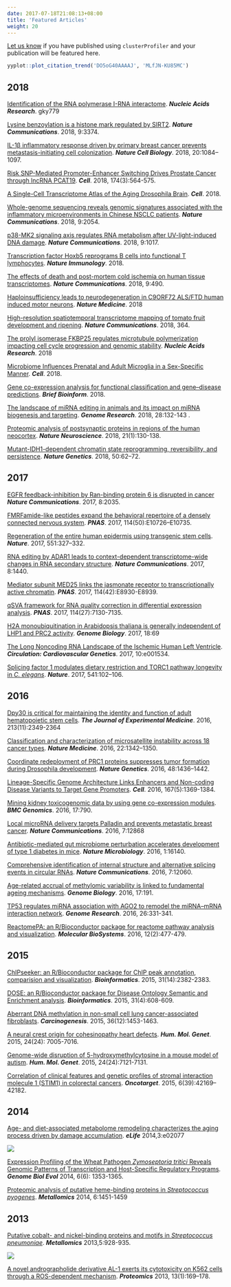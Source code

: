 ```yaml
---
date: 2017-07-18T21:08:13+08:00
title: 'Featured Articles'
weight: 20
---
```



<link rel="stylesheet" href="https://guangchuangyu.github.io/css/font-awesome.min.css">

[Let us know](https://github.com/GuangchuangYu/featured_img) if you have published using `clusterProfiler` and your publication will be featured here.



```r
yyplot::plot_citation_trend('DO5oG40AAAAJ', 'MLfJN-KU85MC')
```


## <i class="fa fa-calendar"></i> 2018

[Identification of the RNA polymerase I-RNA interactome](https://doi.org/10.1093/nar/gky779).
**_Nucleic Acids Research_**. gky779


[Lysine benzoylation is a histone mark regulated by SIRT2](https://www.nature.com/articles/s41467-018-05567-w).
**_Nature Communications_**. 2018, 9:3374.

[IL-1β inflammatory response driven by primary breast cancer prevents metastasis-initiating cell colonization](https://www.nature.com/articles/s41556-018-0173-5).
**_Nature Cell Biology_**. 2018, 20:1084–1097.

[Risk SNP-Mediated Promoter-Enhancer Switching Drives Prostate Cancer through lncRNA PCAT19](https://www.sciencedirect.com/science/article/pii/S0092867418307396).
**_Cell_**. 2018, 174(3):564-575.

[A Single-Cell Transcriptome Atlas of the Aging Drosophila Brain](https://www.cell.com/cell/fulltext/S0092-8674(18)30720-7).
**_Cell_**. 2018.

[Whole-genome sequencing reveals genomic signatures associated with the inflammatory microenvironments in Chinese NSCLC patients](https://www.nature.com/articles/s41467-018-04492-2). **_Nature Communications_**. 2018, 9:2054.


[p38-MK2 signaling axis regulates RNA metabolism after UV-light-induced DNA damage](https://www.nature.com/articles/s41467-018-03417-3).
**_Nature Communications_**. 2018, 9:1017.

[Transcription factor Hoxb5 reprograms B cells into functional T lymphocytes](https://www.nature.com/articles/s41590-018-0046-x).
**_Nature Immunology_**. 2018.

[The effects of death and post-mortem cold ischemia on human tissue transcriptomes](https://www.nature.com/articles/s41467-017-02772-x).
**_Nature Communications_**. 2018, 9:490.

[Haploinsufficiency leads to neurodegeneration in C9ORF72 ALS/FTD human induced motor neurons](https://doi.org/10.1038/nm.4490).
**_Nature Medicine_**. 2018

[High-resolution spatiotemporal transcriptome mapping of tomato fruit development and ripening](https://doi.org/10.1038/s41467-017-02782-9).
**_Nature Communications_**. 2018, 364.

[The prolyl isomerase FKBP25 regulates microtubule polymerization impacting cell cycle progression and genomic stability](https://doi.org/10.1093/nar/gky008).
**_Nucleic Acids Research_**. 2018

[Microbiome Influences Prenatal and Adult Microglia in a Sex-Specific Manner](https://www.sciencedirect.com/science/article/pii/S0092867417314320).
**_Cell_**. 2018.

[Gene co-expression analysis for functional classification and gene–disease predictions](http://dx.doi.org/10.1093/bib/bbw139). ***Brief Bioinform***. 2018.

[The landscape of miRNA editing in animals and its impact on miRNA biogenesis and targeting](http://dx.doi.org/10.1101/gr.224386.117).
**_Genome Research_**.  2018, 28:132-143 .

[Proteomic analysis of postsynaptic proteins in regions of the human neocortex](http://dx.doi.org/10.1038/s41593-017-0025-9).
**_Nature Neuroscience_**. 2018, 21(1):130-138.

[Mutant-IDH1-dependent chromatin state reprogramming, reversibility, and persistence](http://dx.doi.org/10.1038/s41588-017-0001-z).
***Nature Genetics***. 2018, 50:62–72.



## <i class="fa fa-calendar"></i> 2017


[EGFR feedback-inhibition by Ran-binding protein 6 is disrupted in cancer](http://dx.doi.org/10.1038/s41467-017-02185-w)
**_Nature Communications_**. 2017, 8:2035.


[FMRFamide-like peptides expand the behavioral repertoire of a densely connected nervous system](http://dx.doi.org/10.1073/pnas.1710374114).
**_PNAS_**. 2017, 114(50):E10726–E10735.


[Regeneration of the entire human epidermis using transgenic stem cells](https://www.nature.com/articles/nature24487).
***Nature***. 2017, 551:327–332.


[RNA editing by ADAR1 leads to context-dependent transcriptome-wide changes in RNA secondary structure](http://dx.doi.org/10.1038/s41467-017-01458-8).
***Nature Communications***. 2017, 8:1440.


[Mediator subunit MED25 links the jasmonate receptor to transcriptionally active chromatin](http://dx.doi.org/10.1073/pnas.1710885114).
***PNAS***. 2017, 114(42):E8930-E8939.

[qSVA framework for RNA quality correction in differential expression analysis](http://dx.doi.org/10.1073/pnas.1617384114).
***PNAS***. 2017, 114(27):7130-7135.

[H2A monoubiquitination in Arabidopsis thaliana is generally independent of LHP1 and PRC2 activity](http://genomebiology.biomedcentral.com/articles/10.1186/s13059-017-1197-z).
***Genome Biology***. 2017, 18:69

[The Long Noncoding RNA Landscape of the Ischemic Human Left Ventricle](http://circgenetics.ahajournals.org/content/10/1/e001534). ***Circulation: Cardiovascular Genetics***. 2017, 10:e001534.

[Splicing factor 1 modulates dietary restriction and TORC1 pathway longevity in *C. elegans*](http://www.nature.com/nature/journal/vaop/ncurrent/full/nature20789.html). ***Nature***. 2017, 541:102–106.


## <i class="fa fa-calendar"></i> 2016

[Dpy30 is critical for maintaining the identity and function of adult hematopoietic stem cells](http://jem.rupress.org/content/early/2016/09/14/jem.20160185.full). ***The Journal of Experimental Medicine***. 2016, 213(11):2349-2364

[Classification and characterization of microsatellite instability across 18 cancer types](http://www.nature.com/nm/journal/vaop/ncurrent/full/nm.4191.html). ***Nature Medicine***. 2016, 22:1342–1350.

[Coordinate redeployment of PRC1 proteins suppresses tumor formation during Drosophila development](http://www.nature.com/ng/journal/vaop/ncurrent/full/ng.3671.html). ***Nature Genetics***. 2016, 48:1436–1442.

[Lineage-Specific Genome Architecture Links Enhancers and Non-coding Disease Variants to Target Gene Promoters](http://www.sciencedirect.com/science/article/pii/S0092867416313228). ***Cell***. 2016, 167(5):1369-1384.

[Mining kidney toxicogenomic data by using gene co-expression modules](https://bmcgenomics.biomedcentral.com/articles/10.1186/s12864-016-3143-y). ***BMC Genomics***. 2016, 17:790.

[Local microRNA delivery targets Palladin and prevents metastatic breast cancer](http://www.nature.com/ncomms/2016/160919/ncomms12868/full/ncomms12868.html). ***Nature Communications***. 2016, 7:12868

[Antibiotic-mediated gut microbiome perturbation accelerates development of type 1 diabetes in mice](http://www.nature.com/articles/nmicrobiol2016140). **_Nature Microbiology_**. 2016, 1:16140.

[Comprehensive identification of internal structure and alternative splicing events in circular RNAs](http://dx.doi.org/10.1038/ncomms12060). **_Nature Communications_**. 2016, 7:12060.

[Age-related accrual of methylomic variability is linked to fundamental ageing mechanisms](https://genomebiology.biomedcentral.com/articles/10.1186/s13059-016-1053-6). ***Genome Biology***. 2016, 17:191.

[TP53 regulates miRNA association with AGO2 to remodel the miRNA–mRNA interaction network](http://genome.cshlp.org/content/26/3/331.short). __*Genome Research*__. 2016, 26:331-341.

[ReactomePA: an R/Bioconductor package for reactome pathway analysis and visualization](http://dx.doi.org/10.1039/C5MB00663E). __*Molecular BioSystems*__. 2016, 12(2):477-479.


## <i class="fa fa-calendar"></i> 2015

[ChIPseeker: an R/Bioconductor package for ChIP peak annotation, comparision and visualization](http://bioinformatics.oxfordjournals.org/cgi/content/abstract/btv145). __*Bioinformatics*__. 2015, 31(14):2382-2383.

[DOSE: an R/Bioconductor package for Disease Ontology Semantic and Enrichment analysis](http://bioinformatics.oxfordjournals.org/cgi/content/abstract/btu684). __*Bioinformatics*__. 2015, 31(4):608-609.

[Aberrant DNA methylation in non-small cell lung cancer-associated fibroblasts](http://dx.doi.org/10.1093/carcin/bgv146). __*Carcinogenesis*__. 2015, 36(12):1453-1463.

[A neural crest origin for cohesinopathy heart defects](http://dx.doi.org/10.1093/hmg/ddv402). __*Hum. Mol. Genet*__. 2015, 24(24): 7005-7016.

[Genome-wide disruption of 5-hydroxymethylcytosine in a mouse model of autism](http://dx.doi.org/10.1093/hmg/ddv411). __*Hum. Mol. Genet*__. 2015, 24(24):7121-7131.

[Correlation of clinical features and genetic profiles of stromal interaction molecule 1 (STIM1) in colorectal cancers](https://www.ncbi.nlm.nih.gov/pmc/articles/PMC4747217/). __*Oncotarget*__. 2015, 6(39):42169–42182.

## <i class="fa fa-calendar"></i> 2014

[Age- and diet-associated metabolome remodeling characterizes the aging process driven by damage accumulation](http://dx.doi.org/10.7554/eLife.02077). **_eLife_** 2014,3:e02077

![](https://guangchuangyu.github.io/featured_img/clusterProfiler/elife-02077-fig5-v1.jpg)


[Expression Profiling of the Wheat Pathogen *Zymoseptoria tritici* Reveals Genomic Patterns of Transcription and Host-Specific Regulatory Programs](http://dx.doi.org/10.1093/gbe/evu101). **_Genome Biol Evol_** 2014, 6(6): 1353-1365.


[Proteomic analysis of putative heme-binding proteins in *Streptococcus pyogenes*](http://dx.doi.org/10.1039/C4MT00027G). **_Metallomics_** 2014, 6:1451-1459


## <i class="fa fa-calendar"></i> 2013

[Putative cobalt- and nickel-binding proteins and motifs in *Streptococcus pneumoniae*](http://dx.doi.org/10.1039/C3MT00126A). **_Metallomics_** 2013,5:928-935.

![](https://guangchuangyu.github.io/featured_img/clusterProfiler/c3mt00126a-f2.gif)

[A novel andrographolide derivative AL-1 exerts its cytotoxicity on K562 cells through a ROS-dependent mechanism](http://dx.doi.org/10.1002/pmic.201200273). **_Proteomics_** 2013, 13(1):169–178.


